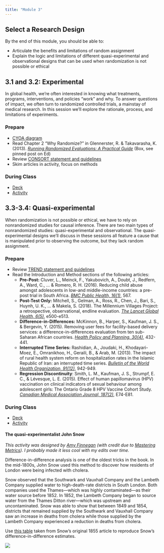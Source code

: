```yaml
---
title: "Module 3"
---
```


## Select a Research Design

By the end of this module, you should be able to:

* Articulate the benefits and limitations of random assignment
* Explain the logic and limitations of different quasi-experimental and observational designs that can be used when randomization is not possible or ethical

## 3.1 and 3.2: Experimental

In global health, we're often interested in knowing what treatments, programs, interventions, and policies "work" and why. To answer questions of impact, we often turn to randomized controlled trials, a mainstay of medical research. In this session we'll explore the rationale, process, and limitations of experiments.

### Prepare

* [CYOA diagram](https://drive.google.com/file/d/0Bxn_jkXZ1lxuWkhFcTUzdWVkZ0E/view?usp=sharing&resourcekey=0-9m_tdrVXCaO9MPCTlM_txQ)
* Read Chapter 2 "Why Randomize?" in Glennerster, R. & Takavarasha, K. (2013). [*Running Randomized Evaluations: A Practical Guide*](https://amzn.to/30cmbdE){target="_blank"} (Box, see pinned post on Ed)
* Review [CONSORT statement and guidelines](http://www.equator-network.org/reporting-guidelines/consort/){target="_blank"}
* Skim articles in activity, focus on methods

### During Class

* [Deck](https://drive.google.com/file/d/1KNEZYlgiutbOpZ988-U-z694_KJJUEpK/view?usp=share_link)
* [Activity](https://docs.google.com/document/d/1iDar3zonTYEQ3yE1AAiD_-pbwP5Fe8UvWbSJGEzOp1U/edit?usp=sharing)

## 3.3-3.4: Quasi-experimental

When randomization is not possible or ethical, we have to rely on nonrandomized studies for causal inference. There are two main types of nonrandomized studies: quasi-experimental and observational. The quasi-experimental designs we'll discuss in these sessions all feature a cause that is manipulated prior to observing the outcome, but they lack random assignment.  

### Prepare

* Review [TREND statement and guidelines](https://www.cdc.gov/trendstatement/){target="_blank"}
* Read the Introduction and Method sections of the following articles:
  * **Pre-Post:** Cluver, L., Meinck, F., Yakubovich, A., Doubt, J., Redfern, A., Ward, C., … & Romero, R. H. (2016). Reducing child abuse amongst adolescents in low-and middle-income countries: a pre-post trial in South Africa. [*BMC Public Health, 16(1)*](https://www.ncbi.nlm.nih.gov/pmc/articles/PMC5137206/){target="_blank"}, 567.
  * **Post-Test Only:** Mitchell, S., Gelman, A., Ross, R., Chen, J., Bari, S., Huynh, U. K., ... & Makela, S. (2018). The Millennium Villages Project: a retrospective, observational, endline evaluation. [*The Lancet Global Health, 6(5)*](https://www.thelancet.com/journals/langlo/article/PIIS2214-109X(18)30065-2/fulltext){target="_blank"}, e500-e513.
  * **Difference-in-Differences:** McKinnon, B., Harper, S., Kaufman, J. S., & Bergevin, Y. (2015). Removing user fees for facility-based delivery services: a difference-in-differences evaluation from ten sub-Saharan African countries. [*Health Policy and Planning, 30(4)*](https://www.ncbi.nlm.nih.gov/pmc/articles/PMC4385820/){target="_blank"}, 432-441.
  * **Interrupted Time Series:** Rashidian, A., Joudaki, H., Khodayari-Moez, E., Omranikhoo, H., Geraili, B., & Arab, M. (2013). The impact of rural health system reform on hospitalization rates in the Islamic Republic of Iran: an interrupted time series. [*Bulletin of the World Health Organization, 91(12)*](https://www.ncbi.nlm.nih.gov/pmc/articles/PMC3845261/){target="_blank"}, 942-949.
  * **Regression Discontinuity**: Smith, L. M., Kaufman, J. S., Strumpf, E. C., & Lévesque, L. E. (2015). Effect of human papillomavirus (HPV) vaccination on clinical indicators of sexual behaviour among adolescent girls: The Ontario Grade 8 HPV Vaccine Cohort Study. [*Canadian Medical Association Journal, 187(2)*](https://www.ncbi.nlm.nih.gov/pmc/articles/PMC4312170/){target="_blank"}, E74-E81.

### During Class

* [Deck](https://drive.google.com/file/d/1HvfS3P3UglpDcs_IWUKAGBHT8qUZcW9T/view?usp=share_link)
* [Activity](https://docs.google.com/document/d/1afyOM7V2dUXY0op-h35DA6nOSPcKjUuwVe6UAGT5Nv4/edit?usp=sharing)

#### The quasi-experimentalist John Snow

*This activity was designed by [Amy Finnegan](https://sites.google.com/site/amyfinnegan/home){target="_blank"} (with credit due to [Mastering Metrics](https://www.amazon.com/dp/B00MZG71MC/ref=dp-kindle-redirect?_encoding=UTF8&btkr=1){target="_blank"}). I probably made it less cool with my edits over time.*

Difference-in-difference analysis is one of the oldest tricks in the book. In the mid-1800s, John Snow used this method to discover how residents of London were being infected with cholera.

Snow observed that the Southwark and Vauxhall Company and the Lambeth Company supplied water to high-death-rate districts in South London. Both companies used the Thames—which was highly contaminated—as their water source before 1852. In 1852, the Lambeth Company began to source water from the Thames Ditton river—which was upstream and uncontaminated. Snow was able to show that between 1849 and 1854, districts that remained supplied by the Southwark and Vauxhall Company saw an increase in deaths from cholera while those supplied by the Lambeth Company experienced a reduction in deaths from cholera.

Use [this table](http://www.ph.ucla.edu/epi/snow/table12a.html){target="_blank"} taken from Snow’s original 1855 article to reproduce Snow’s difference-in-difference estimates.

![](images/snowtable.png)
<!--
## 3.5: Confounder-control / Descriptive

### Prepare

* Review [STROBE statement and guidelines](https://www.strobe-statement.org/index.php?id=strobe-home){target="_blank"}
* Read the Introduction and Method sections of the following articles:
  * **Case Report:** Centers for Disease Control CDC. (1981). Pneumocystis pneumonia–Los Angeles. [*MMWR. Morbidity and mortality weekly report, 30(21)*](https://www.cdc.gov/mmwr/preview/mmwrhtml/june_5.htm){target="_blank"}.
  * **Cross-Sectional:** Ahmed, S., Choi, Y., Rimon, J. G., Alzouma, S., Gichangi, P., Guiella, G., ... & Omoluabi, E. (2019). Trends in contraceptive prevalence rates in sub-Saharan Africa since the 2012 London Summit on Family Planning: results from repeated cross-sectional surveys. [*The Lancet Global Health, 7(7)*](https://www.thelancet.com/journals/langlo/article/PIIS2214-109X(19)30200-1/fulltext){target="_blank"}, e904-e911.
  * **Case-Control:** Shrivastava, A., Kumar, A., Thomas, J. D., Laserson, K. F., Bhushan, G., Carter, M. D., ... & Dwivedi, M. (2017). Association of acute toxic encephalopathy with litchi consumption in an outbreak in Muzaffarpur, India, 2014: a case-control study. [*The Lancet Global Health, 5(4)*](https://www.thelancet.com/journals/langlo/article/PIIS2214-109X(17)30035-9/fulltext){target="_blank"}, e458-e466.
  * **Retrospective Cohort:** Shah, T., Greig, J., van der Plas, L. M., Achar, J., Caleo, G., Squire, J. S., ... & Vogt, F. (2016). Inpatient signs and symptoms and factors associated with death in children aged 5 years and younger admitted to two Ebola management centres in Sierra Leone, 2014: a retrospective cohort study. [*The Lancet Global Health, 4(7)*](https://www.thelancet.com/journals/langlo/article/PIIS2214-109X(16)30097-3/fulltext){target="_blank"}, e495-e501.
  * **Prospective Cohort:** Oliosi, J. G. N., Reis-Santos, B., Locatelli, R. L., Sales, C. M. M., da Silva Filho, W. G., da Silva, K. C., ... & Pereira, S. M. (2019). Effect of the Bolsa Familia Programme on the outcome of tuberculosis treatment: a prospective cohort study. [*The Lancet Global Health, 7(2)*](https://www.thelancet.com/journals/langlo/article/PIIS2214-109X(18)30478-9/fulltext){target="_blank"}, e219-e226.

### During Class

* [Deck](https://drive.google.com/file/d/1aIeNlvLznIqZaWDuYOOlqqUly2IM9BZ2/view?usp=share_link)
* [Activity](https://docs.google.com/document/d/1StXoyZW6qQFwOC2iWIBVwESgb1a6wbaQ6eoNb0cE3kU/edit?usp=sharing)
* [Bonus](https://docs.google.com/document/d/1s4EzHmO0UuBMB0gLj_XFUr-KC0Utx1Vdvn_XzqVuIXE/edit)


## Homework

| Assignment                    | Due Date |
|:------------------------------|:---------|
| [Module 3 homework](https://docs.google.com/document/d/17qy2CRxejEAkLLNpIhEFlF8YmVuppEjO7yIBZORopsw/edit?usp=sharing){target="_blank"}            | Mar 23      |

-->

